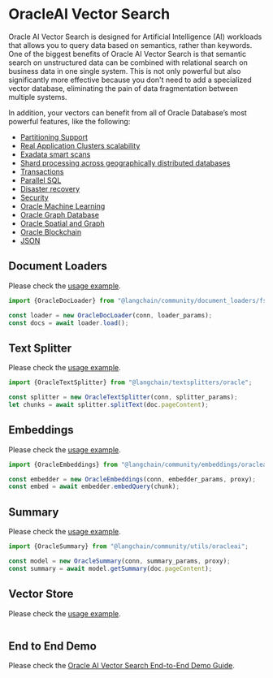 # OracleAI Vector Search

Oracle AI Vector Search is designed for Artificial Intelligence (AI) workloads that allows you to query data based on semantics, rather than keywords.
One of the biggest benefits of Oracle AI Vector Search is that semantic search on unstructured data can be combined with relational search on business data in one single system.
This is not only powerful but also significantly more effective because you don't need to add a specialized vector database, eliminating the pain of data fragmentation between multiple systems.

In addition, your vectors can benefit from all of Oracle Database’s most powerful features, like the following:

 * [Partitioning Support](https://www.oracle.com/database/technologies/partitioning.html)
 * [Real Application Clusters scalability](https://www.oracle.com/database/real-application-clusters/)
 * [Exadata smart scans](https://www.oracle.com/database/technologies/exadata/software/smartscan/)
 * [Shard processing across geographically distributed databases](https://www.oracle.com/database/distributed-database/)
 * [Transactions](https://docs.oracle.com/en/database/oracle/oracle-database/23/cncpt/transactions.html)
 * [Parallel SQL](https://docs.oracle.com/en/database/oracle/oracle-database/21/vldbg/parallel-exec-intro.html#GUID-D28717E4-0F77-44F5-BB4E-234C31D4E4BA)
 * [Disaster recovery](https://www.oracle.com/database/data-guard/)
 * [Security](https://www.oracle.com/security/database-security/)
 * [Oracle Machine Learning](https://www.oracle.com/artificial-intelligence/database-machine-learning/)
 * [Oracle Graph Database](https://www.oracle.com/database/integrated-graph-database/)
 * [Oracle Spatial and Graph](https://www.oracle.com/database/spatial/)
 * [Oracle Blockchain](https://docs.oracle.com/en/database/oracle/oracle-database/23/arpls/dbms_blockchain_table.html#GUID-B469E277-978E-4378-A8C1-26D3FF96C9A6)
 * [JSON](https://docs.oracle.com/en/database/oracle/oracle-database/23/adjsn/json-in-oracle-database.html)


## Document Loaders

Please check the [usage example](/docs/integrations/document_loaders/file_loaders/oracleai).

```typescript
import {OracleDocLoader} from "@langchain/community/document_loaders/fs/oracleai";

const loader = new OracleDocLoader(conn, loader_params);
const docs = await loader.load();
```

## Text Splitter

Please check the [usage example](/docs/integrations/document_loaders/file_loaders/oracleai).

```typescript
import {OracleTextSplitter} from "@langchain/textsplitters/oracle";

const splitter = new OracleTextSplitter(conn, splitter_params);
let chunks = await splitter.splitText(doc.pageContent);
```

## Embeddings

Please check the [usage example](/docs/integrations/text_embedding/oracleai).

```typescript
import {OracleEmbeddings} from "@langchain/community/embeddings/oracleai";

const embedder = new OracleEmbeddings(conn, embedder_params, proxy);
const embed = await embedder.embedQuery(chunk);
```

## Summary

Please check the [usage example](/docs/integrations/tools/oracleai).

```typescript
import {OracleSummary} from "@langchain/community/utils/oracleai";

const model = new OracleSummary(conn, summary_params, proxy);
const summary = await model.getSummary(doc.pageContent);
```

## Vector Store

Please check the [usage example](/docs/integrations/vectorstores/oracle).

```typescript
```

## End to End Demo

Please check the [Oracle AI Vector Search End-to-End Demo Guide](https://github.com/langchain-ai/langchainjs/tree/main/cookbook/oracleai.mdx).
